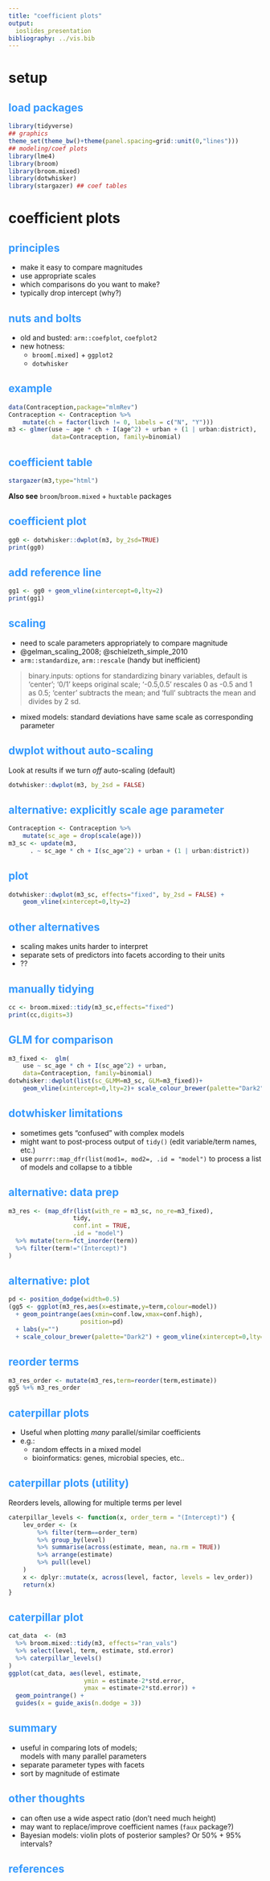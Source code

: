 ```yaml
---
title: "coefficient plots"
output:
  ioslides_presentation
bibliography: ../vis.bib
---
```


<!-- 
apa.csl is a slightly hacked version of APA 
  (modified for "et al" after 2 authors in text)
-->
<!-- .refs is style for reference page (small text) -->
<style>
.refs {
   font-size: 16px;
}
h2 { 
 color: #3399ff;		
}
h3 { 
 color: #3399ff;		
}
.title-slide {
   background-color: #55bbff;
}
</style>
<!--    content: url(https://i.creativecommons.org/l/by-sa/4.0/88x31.png)
>
<!-- Limit image width and height -->
<style type="text/css">
img {     
  max-height: 530px;     
  max-width: 800px; 
}
</style>

# setup

## load packages

```r
library(tidyverse)
## graphics
theme_set(theme_bw()+theme(panel.spacing=grid::unit(0,"lines")))
## modeling/coef plots
library(lme4)
library(broom)
library(broom.mixed)
library(dotwhisker)
library(stargazer) ## coef tables
```

# coefficient plots

## principles

- make it easy to compare magnitudes
- use appropriate scales
- which comparisons do you want to make?
- typically drop intercept (why?)

## nuts and bolts

- old and busted: `arm::coefplot`, `coefplot2`
- new hotness:
    - `broom[.mixed]` + `ggplot2`
    - `dotwhisker`


## example

```r
data(Contraception,package="mlmRev")
Contraception <- Contraception %>%
    mutate(ch = factor(livch != 0, labels = c("N", "Y")))
m3 <- glmer(use ~ age * ch + I(age^2) + urban + (1 | urban:district),
            data=Contraception, family=binomial)
```

## coefficient table {.smaller}

```r
stargazer(m3,type="html")
```

**Also see** `broom`/`broom.mixed` + `huxtable` packages

## coefficient plot

```r
gg0 <- dotwhisker::dwplot(m3, by_2sd=TRUE)
print(gg0)
```

## add reference line

```r
gg1 <- gg0 + geom_vline(xintercept=0,lty=2)
print(gg1)
```

## scaling

- need to scale parameters appropriately to compare magnitude
- @gelman_scaling_2008; @schielzeth_simple_2010
- `arm::standardize`, `arm::rescale` (handy but inefficient)

> binary.inputs: options for standardizing binary variables, default is ‘center’; ‘0/1’ keeps original scale; ‘-0.5,0.5’ rescales 0 as -0.5 and 1 as 0.5; ‘center’ subtracts the mean; and ‘full’ subtracts the mean and divides by 2 sd.

- mixed models: standard deviations have same scale as corresponding parameter

## dwplot without auto-scaling

Look at results if we turn *off* auto-scaling (default)
```r
dotwhisker::dwplot(m3, by_2sd = FALSE)
```

## alternative: explicitly scale age parameter

```r
Contraception <- Contraception %>%
    mutate(sc_age = drop(scale(age)))
m3_sc <- update(m3, 
      . ~ sc_age * ch + I(sc_age^2) + urban + (1 | urban:district))
```

## plot

```r
dotwhisker::dwplot(m3_sc, effects="fixed", by_2sd = FALSE) +
    geom_vline(xintercept=0,lty=2)
```


## other alternatives

- scaling makes units harder to interpret
- separate sets of predictors into facets according to their units
- ??

## manually tidying

```r
cc <- broom.mixed::tidy(m3_sc,effects="fixed")
print(cc,digits=3)
```

## GLM for comparison {.smaller}


```r
m3_fixed <-  glm(
    use ~ sc_age * ch + I(sc_age^2) + urban,
    data=Contraception, family=binomial)
dotwhisker::dwplot(list(sc_GLMM=m3_sc, GLM=m3_fixed))+
    geom_vline(xintercept=0,lty=2)+ scale_colour_brewer(palette="Dark2")
```

## dotwhisker limitations

- sometimes gets "confused" with complex models
- might want to post-process output of `tidy()` (edit variable/term names, etc.)
- use `purrr::map_dfr(list(mod1=, mod2=, .id = "model")` to process a list of models and collapse to a tibble

## alternative: data prep

```r
m3_res <- (map_dfr(list(with_re = m3_sc, no_re=m3_fixed),
                  tidy,
                  conf.int = TRUE,
                  .id = "model")
  %>% mutate(term=fct_inorder(term))
  %>% filter(term!="(Intercept)")
)
```

## alternative: plot {.smaller}

```r
pd <- position_dodge(width=0.5)
(gg5 <- ggplot(m3_res,aes(x=estimate,y=term,colour=model))
  + geom_pointrange(aes(xmin=conf.low,xmax=conf.high),
                    position=pd)
  + labs(y="")
  + scale_colour_brewer(palette="Dark2") + geom_vline(xintercept=0,lty=2))
```

## reorder terms

```r
m3_res_order <- mutate(m3_res,term=reorder(term,estimate))
gg5 %+% m3_res_order
```

## caterpillar plots

- Useful when plotting *many* parallel/similar coefficients
- e.g.:
   - random effects in a mixed model
   - bioinformatics: genes, microbial species, etc..

## caterpillar plots (utility)

Reorders levels, allowing for multiple terms per level

```r
caterpillar_levels <- function(x, order_term = "(Intercept)") {
    lev_order <- (x
        %>% filter(term==order_term)
        %>% group_by(level)
        %>% summarise(across(estimate, mean, na.rm = TRUE))
        %>% arrange(estimate)
        %>% pull(level)
    )
    x <- dplyr::mutate(x, across(level, factor, levels = lev_order))
    return(x)
}
```

## caterpillar plot {.smaller}

```r
cat_data  <- (m3
  %>% broom.mixed::tidy(m3, effects="ran_vals")
  %>% select(level, term, estimate, std.error)
  %>% caterpillar_levels()
)
ggplot(cat_data, aes(level, estimate,
                     ymin = estimate-2*std.error,
                     ymax = estimate+2*std.error)) +
  geom_pointrange() +
  guides(x = guide_axis(n.dodge = 3))
```

## summary

- useful in comparing lots of models;  
models with many parallel parameters
- separate parameter types with facets
- sort by magnitude of estimate

## other thoughts

- can often use a wide aspect ratio (don't need much height)
- may want to replace/improve coefficient names (`faux` package?)
- Bayesian models: violin plots of posterior samples? Or 50% + 95% intervals?


## references {.smaller}
